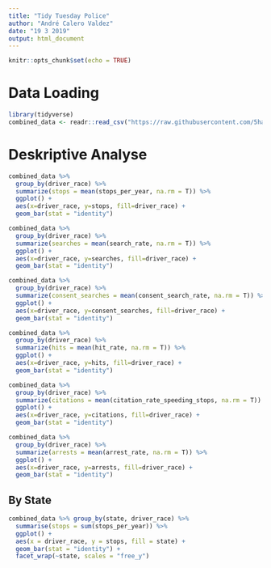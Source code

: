 ```yaml
---
title: "Tidy Tuesday Police"
author: "André Calero Valdez"
date: "19 3 2019"
output: html_document
---
```


```r
knitr::opts_chunk$set(echo = TRUE)
```

# Data Loading

```r
library(tidyverse)
combined_data <- readr::read_csv("https://raw.githubusercontent.com/5harad/openpolicing/master/results/data_for_figures/combined_data.csv")

```


# Deskriptive Analyse

```r

combined_data %>%
  group_by(driver_race) %>% 
  summarize(stops = mean(stops_per_year, na.rm = T)) %>% 
  ggplot() + 
  aes(x=driver_race, y=stops, fill=driver_race) +
  geom_bar(stat = "identity")

combined_data %>%
  group_by(driver_race) %>% 
  summarize(searches = mean(search_rate, na.rm = T)) %>% 
  ggplot() + 
  aes(x=driver_race, y=searches, fill=driver_race) +
  geom_bar(stat = "identity")

combined_data %>%
  group_by(driver_race) %>% 
  summarize(consent_searches = mean(consent_search_rate, na.rm = T)) %>% 
  ggplot() + 
  aes(x=driver_race, y=consent_searches, fill=driver_race) +
  geom_bar(stat = "identity")

combined_data %>%
  group_by(driver_race) %>% 
  summarize(hits = mean(hit_rate, na.rm = T)) %>% 
  ggplot() + 
  aes(x=driver_race, y=hits, fill=driver_race) +
  geom_bar(stat = "identity")

combined_data %>%
  group_by(driver_race) %>% 
  summarize(citations = mean(citation_rate_speeding_stops, na.rm = T)) %>% 
  ggplot() + 
  aes(x=driver_race, y=citations, fill=driver_race) +
  geom_bar(stat = "identity")

combined_data %>%
  group_by(driver_race) %>% 
  summarize(arrests = mean(arrest_rate, na.rm = T)) %>% 
  ggplot() + 
  aes(x=driver_race, y=arrests, fill=driver_race) +
  geom_bar(stat = "identity")


```

## By State
```r
combined_data %>% group_by(state, driver_race) %>% 
  summarise(stops = sum(stops_per_year)) %>% 
  ggplot() +
  aes(x = driver_race, y = stops, fill = state) +
  geom_bar(stat = "identity") +
  facet_wrap(~state, scales = "free_y")
```

